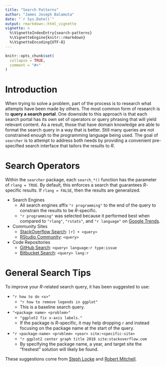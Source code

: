```yaml
---
title: "Search Patterns"
author: "James Joseph Balamuta"
date: "`r Sys.Date()`"
output: rmarkdown::html_vignette
vignette: >
  %\VignetteIndexEntry{search-patterns}
  %\VignetteEngine{knitr::rmarkdown}
  %\VignetteEncoding{UTF-8}
---
```


```r
knitr::opts_chunk$set(
  collapse = TRUE,
  comment = "#>"
)
```

# Introduction

When trying to solve a problem, part of the process is to research what attempts
have been made by others. The most common form of research is to **query
a search portal**. One downside to this approach is that each search portal has
its own set of operators or query phrasing that will yield relevant content.
As a result, those that have domain knowledge are able to format the
search query in a way that is better. Still many queries are not constrained
enough to the programming language being used. The goal of `searcher` is to
attempt to address both needs by providing a convenient pre-specified search
interface that tailors the results to _R_.

# Search Operators

Within the `searcher` package, each `search_*()` function has the parameter
of `rlang = TRUE`. By default, this enforces a search that guarantees
_R_-specific results. If `rlang = FALSE`, then the results are generalized.

- Search Engines
   - All search engines affix `"r programming"` to the end of the query to 
     constrain the results to be _R_-specific.
   - `"r programming"` was selected because it performed best when compared
     to `"rlang"`, `"rstats"`, and `"r language"` on [Google Trends](https://trends.google.com/trends/explore?geo=US&q=rlang,rstats,r%20programming,r%20language).
- Community Sites
   - [StackOverflow Search](https://stackoverflow.com/search): `[r] + <query>`
   - [RStudio Community](https://community.rstudio.com/search): `<query>`
- Code Repositories
   - [GitHub Search](https://github.com/search): `<query> language:r type:issue`
   - [Bitbucket Search](https://bitbucket.com/search): `<query> lang:r`

# General Search Tips

To improve your _R_-related search query, it has been suggested to use: 

- `"r how to do <x>"`
    - `"r how to remove legends in ggplot"`
    - This is a baseline search query.
- `"<package name> <problem>"`
    - `"ggplot2 fix x-axis labels."`
    - If the package is _R_-specific, it may help dropping `r` and instead
      focusing on the package name at the start of the query.
- `"r <package-name> <problem> <year> site:<specific-site>`
    - `"r ggplot2 center graph title 2018 site:stackoverflow.com`
    - By specifying the package name, a year, and target site the "freshest" 
      solution will likely be found.
  
These suggestions come from [Steph Locke](https://itsalocke.com/blog/) and 
[Robert Mitchell](http://robertmitchellv.com/).

